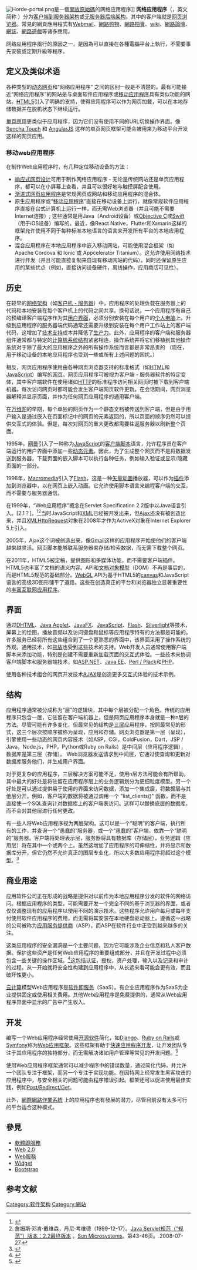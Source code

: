 {{noteTA
|G1=IT
|1=zh-cn:硬盤;zh-tw:硬碟;zh-hk:硬碟;zh-sg:硬盤;
|2=zh-cn:服務器;zh-tw:伺服器;zh-hk:伺服器;
|3=zh-cn:移动;zh-tw:行動;zh-hk:流動;
}}
[[File:Horde-portal.png|thumb]]是一個[[開放原始碼|開放原始碼]]的网络应用程序]]
'''网络应用程序'''（{{lang-en|web application}}，英文简称 '''{{lang|en|Webapp}}'''）分为[[主從式架構|客户端到服务器架构]]或[[计算机程序|无服务器后端架构]]。其中的客户端就是[[网页浏览器比较|网页浏览器]]。常見的網頁應用程式有[[Webmail|Webmail]]、[[网络购物|網路购物]]、[[網路拍賣|網路拍賣]]、[[wiki|wiki]]、[[網路論壇|網路論壇]]、[[網誌|網誌]]、[[網路遊戲|網路遊戲]]等诸多應用。

网络应用程序風行的原因之一，是因為可以直接在各種電腦平台上執行，不需要事先安裝或定期升級等程序。

== 定义及类似术语 ==
各种类型的[[動態網頁|动态网页]]和“网络应用程序” 之间的区别一般是不清楚的。最有可能接近“网络应用程序”的网站是与桌面软件应用程序或[[流動應用程式|移动应用程序]]具有类似功能的网站。[[HTML5|HTML5]]引入了明确的支持，使得应用程序可以作为网页加载，可以在本地存储数据并在脱机状态下继续运行。

[[單頁應用|單頁應用]]更类似于应用程序，因为它们没有使用不同的URL切换操作界面。像 [[Sencha_Touch|Sencha Touch]] 和 [[AngularJS|AngularJS]] 这样的单页网页框架可能会被用来为移动平台开发这样的网页应用。

=== 移动web应用程序 ===
在制作Web应用程序时，有几种定位移动设备的方法：
* [[响应式网页设计|响应式网页设计]]可用于制作网络应用程序 - 无论是传统网站还是单页应用程序，都可以在小屏幕上查看，并且可以很好地与触摸屏配合使用。
* [[渐进式网页应用程序|渐进式网页应用程序]]是常规网页或网站和移动应用程序的混合体。
* 原生应用程序或“[[流動應用程式|移动应用程序]]”直接在移动设备上运行，就像常规软件应用程序直接在台式计算机上运行一样，而无需Web浏览器（并且可能不需要Internet连接）; 这些通常是用Java（Android设备）或[[Objective-C|Objective C]]或[[Swift_(程式語言)|Swift]]（用于iOS设备）编写的。最近，像React Native，Flutter和Xamarin这样的框架允许使用不同于每种标准本地语言的语言来开发所有平台的本地应用程序。
* 混合应用程序在本地应用程序中嵌入移动网站，可能使用混合框架（如 Apache Cordova 和 Ionic 或 Appcelerator Titanium）。这允许使用网络技术进行开发（并且可能直接复制来自现有移动网站的代码），同时还保留原生应用的某些优点（例如，直接访问设备硬件，离线操作，应用商店可见性）。

== 历史 ==
在较早的[[网络架构|网络架构]]（如[[主從式架構|客户机 - 服务器]]）中，应用程序的处理负载在服务器上的代码和本地安装在每个客户机上的代码之间共享。换句话说，一个应用程序有自己的预编译客户端程序作为其[[用户界面|用户界面]]，必须分别安装在每个用户的[[个人电脑|个人电脑]]上。升级到应用程序的服务器端代码通常还需要升级到安装在每个用户工作站上的客户端代码，这增加了[[技术支持|技术支持]]成本并降低了[[生产力|生产力]]。此外，应用程序的客户端和服务器组件通常都与特定的[[计算机系统结构|计算机系统结构]]紧密相连，操作系统并将它们移植到其他操作系统对于除了最大的应用程序之外的所有操作系统而言都是非常昂贵的 （现在，用于移动设备的本地应用程序也受到一些或所有上述问题的困扰。）

相反，网页应用程序使用由各种网页浏览器支持的标准格式（如[[HTML|HTML]]和[[JavaScript|JavaScript]]）编写的[[網頁|网页]]。网页应用程序可被视为客户端 - 服务器软件的特定变体，其中客户端软件在使用诸如[[HTTP|HTTP]]的标准程序访问相关网页时被下载到客户端机器。每次访问网页时都可能会发生客户端网页软件更新。在会话期间，网页浏览器解释并显示页面，并作为任何网页应用程序的通用客户端。

在[[万维网|万维网]]的早期，每个单独的网页作为一个静态文档被传送到客户端，但是由于用户输入是通过嵌入在页面标记中的网页的[[Web_Forms|<Forms>]]元素返回的，所以页面的顺序仍然可以提供交互式的体验。但是，每次对网页的重大更改都需要往返服务器以刷新整个页面。

1995年，[[網景|网景]]引入了一种称为[[JavaScript|JavaScript]]的[[動態網頁|客户端脚本]]语言，允许程序员在客户端运行的用户界面中添加一些[[動態HTML|动态元素]]。因此，为了生成整个网页而不是将数据发送到服务器，下载页面的嵌入脚本可以执行各种任务，例如输入验证或显示/隐藏页面的一部分。

1996年，[[Macromedia|Macromedia]]引入了[[Adobe_Flash|Flash]]，这是一种[[矢量图形|矢量动画]]播放器，可以作为[[插件|插件]]添加到浏览器中，以在网页上嵌入动画。它允许使用脚本语言来编程客户端的交互，而不需要与服务器通信。

在1999年，“Web应用程序”概念在Servlet Specification 2.2版中以Java语言引入。[2.1？]。<ref>{{Cite web|url=http://www.jguru.com/faq/view.jsp?EID=129328|title=什么是Web应用程序（或“Webapp”）？|accessdate=2018-01-16|date=2012-05-04|archive-date=2021-03-10|archive-url=https://web.archive.org/web/20210310023157/http://www.jguru.com/faq/view.jsp?EID=129328|dead-url=no}}</ref><ref>詹姆斯·邓肯·戴维森，丹尼·考维德（1999-12-17）。[http://java.sun.com/products/servlet/download.html Java Servlet规范（“规范”）版本：2.2最终版本] {{webarchive|url=https://web.archive.org/web/20100107143001/http://java.sun.com/products/servlet/download.html |date=2010-01-07 }}。[[昇陽電腦|Sun Microsystems]]。第43-46页。.2008-07-27.</ref>当时JavaScript和[[XML|XML]]已经被开发出来，但[[AJAX|Ajax]]还没有被创造出来，并且[[XMLHttpRequest|XMLHttpRequest]]对象在2008年才作为ActiveX对象在Internet Explorer 5上引入。

2005年，Ajax这个词被创造出来，像[[Gmail|Gmail]]这样的应用程序开始使他们的客户端越来越灵活。网页脚本能够联系服务器来存储/检索数据，而无需下载整个网页。

在2011年，HTML5被定稿，提供图形和多媒体功能，而不需要客户端插件。HTML5也丰富了文档的语义内容。API和[[文档对象模型|文档对象模型]]（DOM）不再是事后的，而是HTML5规范的基础部分。[[WebGL|WebGL]] API为基于HTML5的[[Canvas_(HTML元素)|canvas]]和JavaScript语言的高级3D图形铺平了道路。这些在创造真正的平台和浏览器独立显著重要性的[[丰富互联网应用程序|丰富互联网应用程序]]。

== 界面 ==
通过[[動態HTML|DHTML]]、[[Java_Applet|Java Applet]]、[[JavaFX|JavaFX]]、[[JavaScript|JavaScript]]、[[Adobe_Flash|Flash]]、[[Microsoft_Silverlight|Silverlight]]等技术，屏幕上的绘图，播放音频以及访问键盘和鼠标等应用程序特有的方法都是可能的。许多服务已经将所有这些组合到了一个更熟悉的界面中，该界面采用了操作系统的外观。通用技术，如[[拖放|拖放]]也受到这些技术的支持。Web开发人员通常使用客户端脚本来添加功能，特别是创建不需要重新加载页面的交互式体验。一些技术来协调客户端脚本和服务器端技术，如[[ASP.NET|ASP.NET]]、[[Java_EE|Java EE]]、[[Plack|Perl / Plack]]和[[PHP|PHP]]。

使用各种技术组合的网页开发技术[[AJAX|AJAX]]是创造更多交互式体验的技术示例。

== 结构 ==
应用程序通常被分成称为“层”的逻辑块，其中每个层被分配一个角色。传统的应用程序只包含一层，它驻留在客户端机器上，但是网页应用程序本身就是一种n层的方法。尽管可能有许多变化，但最常见的结构是[[多层架构|三层]]应用程序。按照最常见的形式，这三个层次按顺序被称为呈现，应用和存储。网页浏览器是第一层（呈现），引擎使用一些动态的网页内容技术（如ASP，CGI，ColdFusion，Dart，JSP / Java，Node.js，PHP，Python或Ruby on Rails）是中间层（应用程序逻辑），数据库是第三层（存储）。 Web浏览器发送请求到中间层，它通过使查询和更新对数据库服务他们，并生成用户界面。

对于更复杂的应用程序，三层解决方案可能不足，使用n层方法可能会有所帮助，其中最大的好处是将驻留在应用程序层上的业务逻辑划分为更细粒度模型。另一个好处是可以通过提供易于使用的界面来访问数据，添加一个集成层，将数据层与其他层分开。例如，客户端的数据将被通过调用一个 "list_clients()" 函数，而不是直接使一个SQL查询针对数据库上的客户端表访问。这样可以替换底层的数据库，而不会对其他层进行任何更改。

有一些人将Web应用程序视为两层架构。这可以是一个“聪明”的客户端，执行所有的工作，并查询一个“愚蠢的”服务器，或一个“愚蠢的”客户端，依靠一个“聪明的”服务器。客户端将处理表示层，服务器将具有数据库（存储层），业务逻辑（应用层）将在其中一个或两个上。虽然这增加了应用程序的可伸缩性，并将显示和数据库分开，但它仍然不允许真正的图层专业化，所以大多数应用程序将超过这个模型。<ref>{{Cite web|url=http://krunal-ajax-javascript.blogspot.bg/2008/09/benefits-of-using-n-tiered-approach-for.html|title=在Web应用程序中使用n层方法的好处|accessdate=2018-01-16|author=|date=|publisher=|archive-date=2017-12-01|archive-url=https://web.archive.org/web/20171201080946/http://krunal-ajax-javascript.blogspot.bg/2008/09/benefits-of-using-n-tiered-approach-for.html|dead-url=no}}</ref>

== 商业用途 ==
应用软件公司正在形成的战略是提供对以前作为本地应用程序分发的软件的网络访问。根据应用程序的类型，可能需要开发一个完全不同的基于浏览器的界面，或者仅仅调整现有的应用程序以使用不同的演示技术。这些程序允许用户每月或每年支付使用软件应用程序的费用，而无需将其安装在本地硬盘驱动器上。遵循这一战略的公司被称为[[應用服務提供商|应用服务提供商]]（ASP），而ASP在软件行业中正受到越来越多的关注。

这类应用程序的安全漏洞是一个主要问题，因为它可能涉及企业信息和私人客户数据。保护这些资产是任何Web应用程序的重要组成部分，并且在开发过程中必须包含一些关键的操作区域。<ref>{{Cite web|url=http://content.dell.com/us/en/enterprise/d/large-business/secure-app-development.aspx|title=安全应用程序开发的重要提示|accessdate=2018-01-16|author=|date=|publisher=|deadurl=yes|archiveurl=https://web.archive.org/web/20120522022522/http://content.dell.com/us/en/enterprise/d/large-business/secure-app-development.aspx|archivedate=2012年5月22日|df=}}</ref>这包括认证，授权，资产处理，输入以及记录和审计的过程。从一开始就将安全性构建到应用程序中，从长远来看可能会更有效，而且破坏性更小。

[[雲端運算|云计算]]模型Web应用程序是[[软件即服务|软件即服务]]（SaaS）。有企业应用程序作为SaaS为企业提供固定或使用相关费用。其他Web应用程序是免费提供的，通常从Web应用程序界面中显示的广告中产生收入。

== 开发 ==
编写一个Web应用程序经常使用[[开源软件|开源软件]]简化，如[[Django|Django]]、[[Ruby_on_Rails|Ruby on Rails]]或[[Symfony|Symfony]]称为[[Web应用框架|Web应用框架]]。这些框架有助于[[快速應用程式開發|快速应用程序开发]]，让开发团队专注于其应用程序的独特部分，而无需解决诸如用户管理等常见的开发问题。<ref>{{Cite web|url=http://docforge.com/wiki/Web_application_framework|title=网络应用程序框架|accessdate=2018-01-16|author=|date=|publisher=|archive-date=2018-10-16|archive-url=https://web.archive.org/web/20181016203551/http://www.docforge.com/wiki/Web_application_framework|dead-url=yes}}</ref>

使用Web应用程序框架通常可以减少程序中的错误数量，通过简化代码，并允许一个团队专注于框架，而另一个专注于实现功能。在因特网上经常发生黑客攻击的应用程序中，与安全相关的问题可能由程序错误引起。框架还可以促进使用最佳实践，例如[[Post/Redirect/Get|Post/Redirect/Get]]。

此外，[https://en.wikipedia.org/wiki/Internet_OS 網際網路作業系統] {{Wayback|url=https://en.wikipedia.org/wiki/Internet_OS |date=20210225173357 }}上的应用程序也有發展的潜力，尽管目前没有太多可行的平台适合这种模式。

== 參見 ==
* [[軟體即服務|軟體即服務]]
* [[Web_2.0|Web 2.0]]
* [[Web服務|Web服務]]
* [[Widget|Widget]]
* [[Bootstrap|Bootstrap]]

== 参考文献 ==
<references responsive="" />{{Web interfaces}}
{{Authority control}}
[[Category:软件架构|Category:软件架构]]
[[Category:網站|Category:網站]]